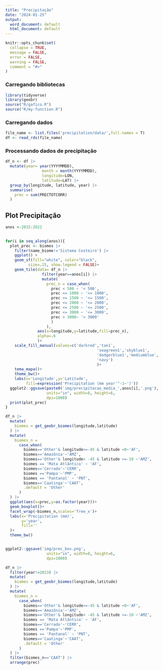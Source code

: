 ```yaml
---
title: "Precipitação"
date: "2024-01-25"
output:
  word_document: default
  html_document: default
---
```

```r
knitr::opts_chunk$set(
  collapse = TRUE, 
  message = FALSE, 
  error = FALSE, 
  warning = FALSE,
  comment = "#>"
)
```

### Carregando bibliotecas
```r
library(tidyverse)
library(geobr)
source("R/gafico.R")
source("R/my-function.R")
```

### Carregando dados
```r
file_name <- list.files('precipitation/data/',full.names = T)
df <- read_rds(file_name)
```


### Processando dados de precipitação 
```r
df_n <- df |>
  mutate(year= year(YYYYMMDD),
                month = month(YYYYMMDD),
                longitude=LON,
                latitude=LAT) |>
  group_by(longitude, latitude, year) |>
  summarise(
    prec = sum(PRECTOTCORR)
  ) 


```


## Plot Precipitação
```r
anos <-2015:2022
  

for(i in seq_along(anos)){
  plot_prec <- biomes |> 
    filter(name_biome!='Sistema Costeiro') |> 
    ggplot() +
    geom_sf(fill="white", color="black",
          size=.15, show.legend = FALSE)+
    geom_tile(data= df_n |> 
                filter(year==anos[i]) |> 
                mutate(
                  prec_n = case_when(
                    prec < 500 ~ '< 500',
                    prec <= 1000 ~ '<= 1000',
                    prec <= 1500 ~ '<= 1500',
                    prec <= 2000 ~ '<= 2000',
                    prec <= 2500 ~ '<= 2500',
                    prec <= 3000 ~ '<= 3000',
                    prec > 3000~ '> 3000'
                    )
                  ),
              aes(x=longitude,y=latitude,fill=prec_n),
              alpha=.6
              )+
    scale_fill_manual(values=c('darkred','tan1',
                                        'seagreen1','skyblue1',
                                        'dodgerblue1','mediumblue',
                                        'navy')
                                        )+
    tema_mapa()+
    theme_bw()+
    labs(x='Longitude',y='Latitude',
         fill=expression('Precipitation (mm year'^-1~')'))
  ggplot2::ggsave(paste0('img/precipitacao_media_',anos[i],'.png'),
                  units="in", width=8, height=6,
                  dpi=1000)
  print(plot_prec)
}
```
```r
df_n |>
  mutate(
    biomes = get_geobr_biomes(longitude,latitude)
  ) |>
  mutate(
    biomes_n =
      case_when(
        biomes=='Other'& longitude>=-45 & latitude <0~'AF',
        biomes=='Amazônia'~'AMZ',
        biomes=='Other'& longitude< -45 & latitude >=-10 ~'AMZ',
        biomes == 'Mata Atlântica' ~ 'AF',
        biomes=='Cerrado'~'CERR',
        biomes =='Pampa'~'PMP',
        biomes == 'Pantanal' ~ 'PNT',
        biomes=='Caatinga'~'CAAT',
        .default = 'Other'
      )
  ) |> 
  ggplot(aes(x=prec,y=as.factor(year)))+
  geom_boxplot()+
  facet_wrap(~biomes_n,scales='free_x')+
  labs(x='Precipitation (mm)',
       y='year',
       fill=''
  )+
  theme_bw()


ggplot2::ggsave('img/prec_box.png',
                  units="in", width=8, height=6,
                  dpi=1000)
```

```r
df_n |>
  filter(year!=2023) |> 
  mutate(
    biomes = get_geobr_biomes(longitude,latitude)
  ) |>
  mutate(
    biomes_n =
      case_when(
        biomes=='Other'& longitude>=-45 & latitude <0~'AF',
        biomes=='Amazônia'~'AMZ',
        biomes=='Other'& longitude< -45 & latitude >=-10 ~'AMZ',
        biomes == 'Mata Atlântica' ~ 'AF',
        biomes=='Cerrado'~'CERR',
        biomes =='Pampa'~'PMP',
        biomes == 'Pantanal' ~ 'PNT',
        biomes=='Caatinga'~'CAAT',
        .default = 'Other'
      )
  ) |>
  filter(biomes_n=='CAAT') |> 
  arrange(prec)
```

